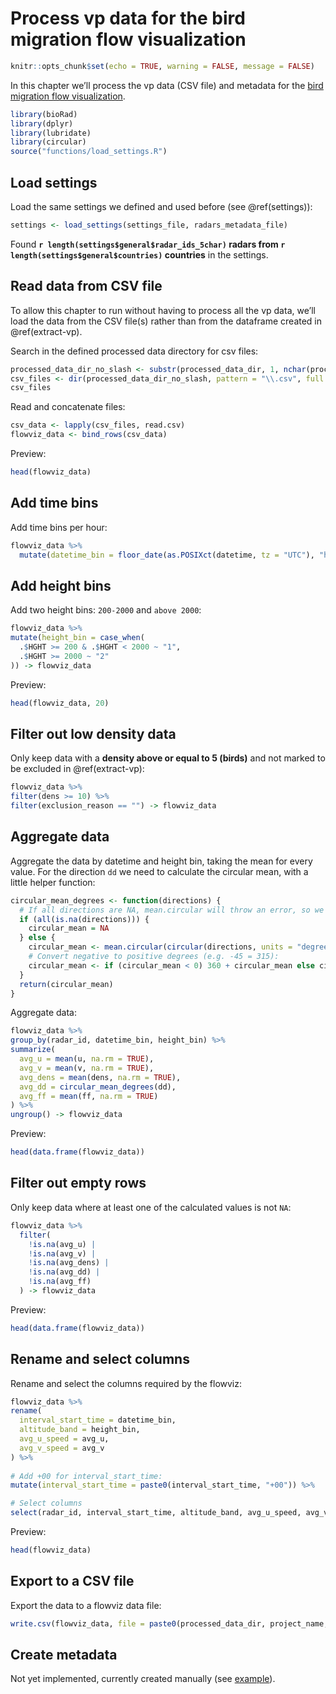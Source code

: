 # Process vp data for the bird migration flow visualization {#vp-to-flowviz}

```r
knitr::opts_chunk$set(echo = TRUE, warning = FALSE, message = FALSE)
```

In this chapter we'll process the vp data (CSV file) and metadata for the [bird migration flow visualization](http://enram.github.io/bird-migration-flow-visualization/viz/).

```r
library(bioRad)
library(dplyr)
library(lubridate)
library(circular)
source("functions/load_settings.R")
```

## Load settings

Load the same settings we defined and used before (see \@ref(settings)):

```r
settings <- load_settings(settings_file, radars_metadata_file)
```

Found **`r length(settings$general$radar_ids_5char)` radars from `r length(settings$general$countries)` countries** in the settings.

## Read data from CSV file

To allow this chapter to run without having to process all the vp data, we'll load the data from the CSV file(s) rather than from the dataframe created in \@ref(extract-vp).

Search in the defined processed data directory for csv files:

```r
processed_data_dir_no_slash <- substr(processed_data_dir, 1, nchar(processed_data_dir)-1) 
csv_files <- dir(processed_data_dir_no_slash, pattern = "\\.csv", full.names = TRUE, recursive = FALSE)
csv_files
```

Read and concatenate files:

```r
csv_data <- lapply(csv_files, read.csv)
flowviz_data <- bind_rows(csv_data)
```

Preview:

```r
head(flowviz_data)
```

## Add time bins

Add time bins per hour:

```r
flowviz_data %>%
  mutate(datetime_bin = floor_date(as.POSIXct(datetime, tz = "UTC"), "hour")) -> flowviz_data
```

## Add height bins

Add two height bins: `200-2000` and `above 2000`:

```r
flowviz_data %>%
mutate(height_bin = case_when(
  .$HGHT >= 200 & .$HGHT < 2000 ~ "1",
  .$HGHT >= 2000 ~ "2"
)) -> flowviz_data
```

Preview:

```r
head(flowviz_data, 20)
```

## Filter out low density data

Only keep data with a **density above or equal to 5 (birds)** and not marked to be excluded in \@ref(extract-vp):

```r
flowviz_data %>%
filter(dens >= 10) %>%
filter(exclusion_reason == "") -> flowviz_data
```

## Aggregate data

Aggregate the data by datetime and height bin, taking the mean for every value. For the direction `dd` we need to calculate the circular mean, with a little helper function:

```r
circular_mean_degrees <- function(directions) {
  # If all directions are NA, mean.circular will throw an error, so we test it beforehand:
  if (all(is.na(directions))) {
    circular_mean = NA
  } else {
    circular_mean <- mean.circular(circular(directions, units = "degrees"), na.rm = TRUE)[[1]]
    # Convert negative to positive degrees (e.g. -45 = 315):
    circular_mean <- if (circular_mean < 0) 360 + circular_mean else circular_mean
  }
  return(circular_mean)
}
```

Aggregate data:

```r
flowviz_data %>%
group_by(radar_id, datetime_bin, height_bin) %>%
summarize(
  avg_u = mean(u, na.rm = TRUE),
  avg_v = mean(v, na.rm = TRUE),
  avg_dens = mean(dens, na.rm = TRUE),
  avg_dd = circular_mean_degrees(dd),
  avg_ff = mean(ff, na.rm = TRUE)
) %>%
ungroup() -> flowviz_data
```

Preview:

```r
head(data.frame(flowviz_data))
```

## Filter out empty rows

Only keep data where at least one of the calculated values is not `NA`:

```r
flowviz_data %>%
  filter(
    !is.na(avg_u) | 
    !is.na(avg_v) | 
    !is.na(avg_dens) | 
    !is.na(avg_dd) | 
    !is.na(avg_ff)
  ) -> flowviz_data

```

Preview:

```r
head(data.frame(flowviz_data))
```

## Rename and select columns

Rename and select the columns required by the flowviz:

```r
flowviz_data %>%
rename(
  interval_start_time = datetime_bin,
  altitude_band = height_bin,
  avg_u_speed = avg_u,
  avg_v_speed = avg_v
) %>%
  
# Add +00 for interval_start_time:
mutate(interval_start_time = paste0(interval_start_time, "+00")) %>%

# Select columns
select(radar_id, interval_start_time, altitude_band, avg_u_speed, avg_v_speed, avg_dens) -> flowviz_data
```

Preview:

```r
head(flowviz_data)
```

## Export to a CSV file

Export the data to a flowviz data file:

```r
write.csv(flowviz_data, file = paste0(processed_data_dir, project_name, "_flowviz.csv"), na = "", row.names = FALSE)
```

## Create metadata

Not yet implemented, currently created manually (see [example](https://github.com/enram/bird-migration-flow-visualization/blob/master/viz/2/nl-be/radars.json)).
